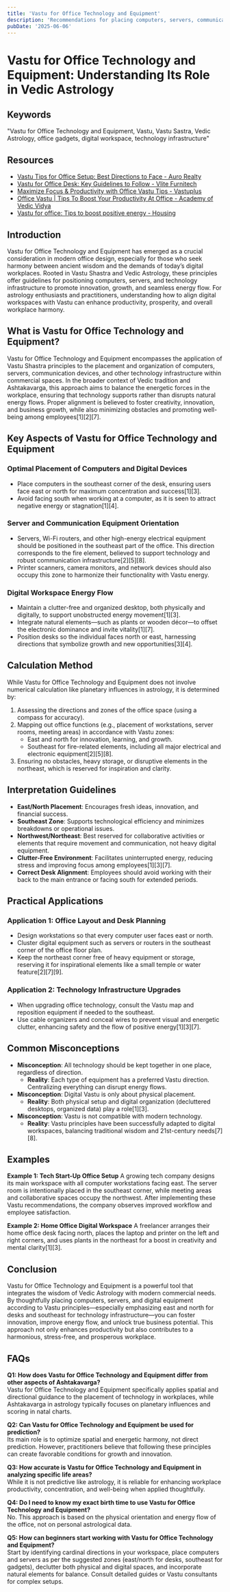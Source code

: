 ```yaml
---
title: 'Vastu for Office Technology and Equipment'
description: 'Recommendations for placing computers, servers, communication equipment, and technology infrastructure in commercial spaces, with emphasis on east and north placements for innovation and growth, while ensuring proper energy flow around digital workspaces.'
pubDate: '2025-06-06'
---
```


# Vastu for Office Technology and Equipment: Understanding Its Role in Vedic Astrology

## Keywords

"Vastu for Office Technology and Equipment, Vastu, Vastu Sastra, Vedic Astrology, office gadgets, digital workspace, technology infrastructure"

## Resources 

- [Vastu Tips for Office Setup: Best Directions to Face - Auro Realty](https://aurorealty.com/blog/vastu-tips-for-home-office-boosting-productivity-and-success/)
- [Vastu for Office Desk: Key Guidelines to Follow - Vlite Furnitech](https://www.vlitefurnitech.com/vastu-for-office-desk/)
- [Maximize Focus & Productivity with Office Vastu Tips - Vastuplus](https://vastuplus.com/office-vastu.html)
- [Office Vastu | Tips To Boost Your Productivity At Office - Academy of Vedic Vidya](https://www.academyofvedicvidya.com/office-vastu-tips-to-boost-your-productivity-at-office/)
- [Vastu for office: Tips to boost positive energy - Housing](https://housing.com/news/a-guide-to-vastu-compliant-office/)

## Introduction

Vastu for Office Technology and Equipment has emerged as a crucial consideration in modern office design, especially for those who seek harmony between ancient wisdom and the demands of today’s digital workplaces. Rooted in Vastu Shastra and Vedic Astrology, these principles offer guidelines for positioning computers, servers, and technology infrastructure to promote innovation, growth, and seamless energy flow. For astrology enthusiasts and practitioners, understanding how to align digital workspaces with Vastu can enhance productivity, prosperity, and overall workplace harmony.

## What is Vastu for Office Technology and Equipment?

Vastu for Office Technology and Equipment encompasses the application of Vastu Shastra principles to the placement and organization of computers, servers, communication devices, and other technology infrastructure within commercial spaces. In the broader context of Vedic tradition and Ashtakavarga, this approach aims to balance the energetic forces in the workplace, ensuring that technology supports rather than disrupts natural energy flows. Proper alignment is believed to foster creativity, innovation, and business growth, while also minimizing obstacles and promoting well-being among employees[1][2][7].

## Key Aspects of Vastu for Office Technology and Equipment

### **Optimal Placement of Computers and Digital Devices**

- Place computers in the southeast corner of the desk, ensuring users face east or north for maximum concentration and success[1][3].
- Avoid facing south when working at a computer, as it is seen to attract negative energy or stagnation[1][4].

### **Server and Communication Equipment Orientation**

- Servers, Wi-Fi routers, and other high-energy electrical equipment should be positioned in the southeast part of the office. This direction corresponds to the fire element, believed to support technology and robust communication infrastructure[2][5][8].
- Printer scanners, camera monitors, and network devices should also occupy this zone to harmonize their functionality with Vastu energy.

### **Digital Workspace Energy Flow**

- Maintain a clutter-free and organized desktop, both physically and digitally, to support unobstructed energy movement[1][3].
- Integrate natural elements—such as plants or wooden décor—to offset the electronic dominance and invite vitality[1][7].
- Position desks so the individual faces north or east, harnessing directions that symbolize growth and new opportunities[3][4].

## Calculation Method

While Vastu for Office Technology and Equipment does not involve numerical calculation like planetary influences in astrology, it is determined by:

1. Assessing the directions and zones of the office space (using a compass for accuracy).
2. Mapping out office functions (e.g., placement of workstations, server rooms, meeting areas) in accordance with Vastu zones:
   - East and north for innovation, learning, and growth.
   - Southeast for fire-related elements, including all major electrical and electronic equipment[2][5][8].
3. Ensuring no obstacles, heavy storage, or disruptive elements in the northeast, which is reserved for inspiration and clarity.

## Interpretation Guidelines

- **East/North Placement**: Encourages fresh ideas, innovation, and financial success.
- **Southeast Zone**: Supports technological efficiency and minimizes breakdowns or operational issues.
- **Northwest/Northeast**: Best reserved for collaborative activities or elements that require movement and communication, not heavy digital equipment.
- **Clutter-Free Environment**: Facilitates uninterrupted energy, reducing stress and improving focus among employees[1][3][7].
- **Correct Desk Alignment**: Employees should avoid working with their back to the main entrance or facing south for extended periods.

## Practical Applications

### **Application 1: Office Layout and Desk Planning**

- Design workstations so that every computer user faces east or north.
- Cluster digital equipment such as servers or routers in the southeast corner of the office floor plan.
- Keep the northeast corner free of heavy equipment or storage, reserving it for inspirational elements like a small temple or water feature[2][7][9].

### **Application 2: Technology Infrastructure Upgrades**

- When upgrading office technology, consult the Vastu map and reposition equipment if needed to the southeast.
- Use cable organizers and conceal wires to prevent visual and energetic clutter, enhancing safety and the flow of positive energy[1][3][7].

## Common Misconceptions

- **Misconception**: All technology should be kept together in one place, regardless of direction.
  - **Reality**: Each type of equipment has a preferred Vastu direction. Centralizing everything can disrupt energy flows.
- **Misconception**: Digital Vastu is only about physical placement.
  - **Reality**: Both physical setup and digital organization (decluttered desktops, organized data) play a role[1][3].
- **Misconception**: Vastu is not compatible with modern technology.
  - **Reality**: Vastu principles have been successfully adapted to digital workspaces, balancing traditional wisdom and 21st-century needs[7][8].

## Examples

**Example 1: Tech Start-Up Office Setup**
A growing tech company designs its main workspace with all computer workstations facing east. The server room is intentionally placed in the southeast corner, while meeting areas and collaborative spaces occupy the northwest. After implementing these Vastu recommendations, the company observes improved workflow and employee satisfaction.

**Example 2: Home Office Digital Workspace**
A freelancer arranges their home office desk facing north, places the laptop and printer on the left and right corners, and uses plants in the northeast for a boost in creativity and mental clarity[1][3].

## Conclusion

Vastu for Office Technology and Equipment is a powerful tool that integrates the wisdom of Vedic Astrology with modern commercial needs. By thoughtfully placing computers, servers, and digital equipment according to Vastu principles—especially emphasizing east and north for desks and southeast for technology infrastructure—you can foster innovation, improve energy flow, and unlock true business potential. This approach not only enhances productivity but also contributes to a harmonious, stress-free, and prosperous workplace.

## FAQs

**Q1: How does Vastu for Office Technology and Equipment differ from other aspects of Ashtakavarga?**  
Vastu for Office Technology and Equipment specifically applies spatial and directional guidance to the placement of technology in workplaces, while Ashtakavarga in astrology typically focuses on planetary influences and scoring in natal charts.

**Q2: Can Vastu for Office Technology and Equipment be used for prediction?**  
Its main role is to optimize spatial and energetic harmony, not direct prediction. However, practitioners believe that following these principles can create favorable conditions for growth and innovation.

**Q3: How accurate is Vastu for Office Technology and Equipment in analyzing specific life areas?**  
While it is not predictive like astrology, it is reliable for enhancing workplace productivity, concentration, and well-being when applied thoughtfully.

**Q4: Do I need to know my exact birth time to use Vastu for Office Technology and Equipment?**  
No. This approach is based on the physical orientation and energy flow of the office, not on personal astrological data.

**Q5: How can beginners start working with Vastu for Office Technology and Equipment?**  
Start by identifying cardinal directions in your workspace, place computers and servers as per the suggested zones (east/north for desks, southeast for gadgets), declutter both physical and digital spaces, and incorporate natural elements for balance. Consult detailed guides or Vastu consultants for complex setups.

